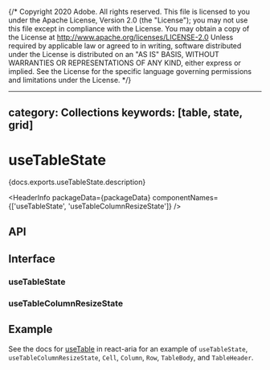 {/* Copyright 2020 Adobe. All rights reserved.
This file is licensed to you under the Apache License, Version 2.0 (the "License");
you may not use this file except in compliance with the License. You may obtain a copy
of the License at http://www.apache.org/licenses/LICENSE-2.0
Unless required by applicable law or agreed to in writing, software distributed under
the License is distributed on an "AS IS" BASIS, WITHOUT WARRANTIES OR REPRESENTATIONS
OF ANY KIND, either express or implied. See the License for the specific language
governing permissions and limitations under the License. */}



---
category: Collections
keywords: [table, state, grid]
---

# useTableState

<PageDescription>{docs.exports.useTableState.description}</PageDescription>

<HeaderInfo
  packageData={packageData}
  componentNames={['useTableState', 'useTableColumnResizeState']} />

## API

<FunctionAPI function={docs.exports.useTableState} links={docs.links} />
<FunctionAPI function={docs.exports.useTableColumnResizeState} links={docs.links} />
<FunctionAPI function={docs.exports.Cell} links={docs.links} />
<FunctionAPI function={docs.exports.Column} links={docs.links} />
<FunctionAPI function={docs.exports.Row} links={docs.links} />
<FunctionAPI function={docs.exports.TableBody} links={docs.links} />
<FunctionAPI function={docs.exports.TableHeader} links={docs.links} />

## Interface

### useTableState

<ClassAPI links={docs.links} class={docs.links[docs.exports.useTableState.return.base.id]} />

### useTableColumnResizeState

<ClassAPI links={docs.links} class={docs.links[docs.exports.useTableColumnResizeState.return.base.id]} />

## Example

See the docs for [useTable](/react-aria/useTable.html) in react-aria for an example of `useTableState`, `useTableColumnResizeState`, `Cell`, `Column`,
`Row`, `TableBody`, and `TableHeader`.
